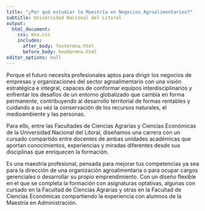 ```yaml
---
title: "¿Por qué estudiar la Maestría en Negocios Agroalimentarios?"
subtitle: Universidad Nacional del Litoral
output:
  html_document:
    css: mna.css
    includes:
      after_body: footermna.html
      before_body: headermna.html
editor_options: null
---
```


Porque el futuro necesita profesionales aptos para dirigir los negocios de empresas y organizaciones del sector agroalimentario con una visión estratégica e integral, capaces de conformar equipos interdisciplinarios y enfrentar los desafíos de un entorno globalizado que cambia en forma permanente, contribuyendo al desarrollo territorial de formas rentables y cuidando a su vez la conservación de los recursos naturales, el medioambiente y las personas.

Para ello, entre las Facultades de Ciencias Agrarias y Ciencias Económicas de la Universidad Nacional del Litoral, diseñamos una carrera con un cursado compartido entre docentes de ambas unidades académicas que aportan conocimientos, experiencias y miradas diferentes desde sus disciplinas que enriquecen la formación.

Es una maestría profesional, pensada para mejorar tus competencias ya sea para la dirección de una organización agroalimentaria o para ocupar cargos gerenciales o desarrollar su propio emprendimiento. Con un diseño flexible en el que se completa la formación con asignaturas optativas, algunas con cursado en la Facultad de Ciencias Agrarias y otras en la Facultad de Ciencias Económicas compartiendo la experiencia con alumnos de la Maestría en Administración.

